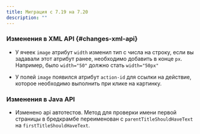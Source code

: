 ```yaml
---
title: Миграция с 7.19 на 7.20
description: ""
---
```

### Изменения в XML API {#changes-xml-api}

- У ячеек `image` атрибут `width` изменил тип с числа на строку, если вы задавали этот атрибут ранее, необходимо добавить
в конце `px`. Например, было `width="50"` должно стать `width="50px"`

- У полей `image` появился атрибут `action-id` для ссылки на действие, которое необходимо выполнить при клике на картинку.

### Изменения в Java API

- Изменено api автотестов. Метод для проверки имени первой страницы в бредкрамбе переименован с `parentTitleShouldHaveText`
на `firstTitleShouldHaveText`.
